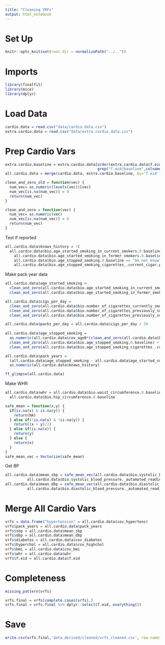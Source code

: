 ```yaml
---
title: "Cleaning VRFs"
output: html_notebook
---
```


# Set Up
```r
knitr::opts_knit$set(root.dir = normalizePath("../.."))
```

# Imports
```r
library(finalfit)
library(mice)
library(dplyr)
```

# Load Data
```r
cardio.data = read.csv("data/cardio.data.csv")
extra.cardio.data = read.csv("data/extra.cardio.data.csv")
```

# Prep Cardio Vars
```r
extra.cardio.baseline = extra.cardio.data[order(extra.cardio.data$f.eid),
                                          grep("f.eid|baseline",colnames(extra.cardio.data))]
all.cardio.data = merge(cardio.data, extra.cardio.baseline, by='f.eid')
```

```r
clean_and_zero_old = function(vec) {
  num_vec= as.numeric(levels(vec))[vec]
  num_vec[is.na(num_vec)] = 0
  return(num_vec)
}

clean_and_zero = function(vec) {
  num_vec= as.numeric(vec)
  num_vec[is.na(num_vec)] = 0
  return(num_vec)
}
```

Test if reported
```r
all.cardio.data$knows_history = !(
  all.cardio.data$bio.age_started_smoking_in_current_smokers.0.baseline == "Do not know" |
    all.cardio.data$bio.age_started_smoking_in_former_smokers.0.baseline == "Do not know" |
    all.cardio.data$bio.age_stopped_smoking.0.baseline == "Do not know" |
    all.cardio.data$bio.age_stopped_smoking_cigarettes_.current_cigar.pipe_or_previous_cigarette_smoker..0.baseline == "Do not know")
```


Make pack year data
```r
all.cardio.data$age_started_smoking = 
  clean_and_zero(all.cardio.data$bio.age_started_smoking_in_current_smokers.0.baseline) +
  clean_and_zero(all.cardio.data$bio.age_started_smoking_in_former_smokers.0.baseline) 
```

```r
all.cardio.data$cigs_per_day = 
  clean_and_zero(all.cardio.data$bio.number_of_cigarettes_currently_smoked_daily_.current_cigarette_smokers..0.baseline) + 
  clean_and_zero(all.cardio.data$bio.number_of_cigarettes_previously_smoked_daily.0.baseline) +
  clean_and_zero(all.cardio.data$bio.number_of_cigarettes_previously_smoked_daily_.current_cigar.pipe_smokers..0.baseline)

all.cardio.data$packs_per_day = all.cardio.data$cigs_per_day / 20
  
all.cardio.data$age_stopped_smoking = 
  as.numeric(all.cardio.data$cov_age0*(clean_and_zero(all.cardio.data$bio.age_started_smoking_in_current_smokers.0.baseline)>0)) +
  clean_and_zero(all.cardio.data$bio.age_stopped_smoking.0.baseline) +
  clean_and_zero(all.cardio.data$bio.age_stopped_smoking_cigarettes_.current_cigar.pipe_or_previous_cigarette_smoker..0.baseline)

all.cardio.data$pack_years = 
  (all.cardio.data$age_stopped_smoking - all.cardio.data$age_started_smoking)*all.cardio.data$packs_per_day*
  as.numeric(all.cardio.data$knows_history)
```

```r
ff_glimpse(all.cardio.data)
```

Make WHR
```r
all.cardio.data$whr = all.cardio.data$bio.waist_circumference.0.baseline / 
  all.cardio.data$bio.hip_circumference.0.baseline
```

```r
safe_mean = function(x,y) {
  if(is.na(x) & is.na(y)) {
    return(NA)
  } else if(!is.na(x) & !is.na(y)) {
    return((x + y)/2)
  } else if(is.na(x)) {
    return(y) 
  } else {
    return(x)
  }
}
safe_mean_vec = Vectorize(safe_mean)
```

Get BP
```r
all.cardio.data$mean_sbp = safe_mean_vec(all.cardio.data$bio.systolic_blood_pressure._automated_reading.0.baseline, 
          all.cardio.data$bio.systolic_blood_pressure._automated_reading.1.baseline)
all.cardio.data$mean_dbp = safe_mean_vec(all.cardio.data$bio.diastolic_blood_pressure._automated_reading.0.baseline, 
          all.cardio.data$bio.diastolic_blood_pressure._automated_reading.1.baseline)
```

# Merge All Cardio Vars
```r
vrfs = data.frame("hypertension" = all.cardio.data$cov_hypertens)
vrfs$pack_years = all.cardio.data$pack_years
vrfs$sbp = all.cardio.data$mean_sbp
vrfs$dbp = all.cardio.data$mean_dbp
vrfs$diabetes = all.cardio.data$cov_diabetes
vrfs$hyperchol = all.cardio.data$cov_highchol
vrfs$bmi = all.cardio.data$cov_bmi
vrfs$whr = all.cardio.data$whr
vrfs$f.eid = all.cardio.data$f.eid
```

# Completeness
```r
missing_pattern(vrfs)
```


```r
vrfs.final = vrfs[complete.cases(vrfs),]
vrfs.final = vrfs.final %>% dplyr::select(f.eid, everything())
```

# Save
```r
write.csv(vrfs.final,'data_derived/cleaned/vrfs_cleaned.csv', row.names = FALSE)
```







